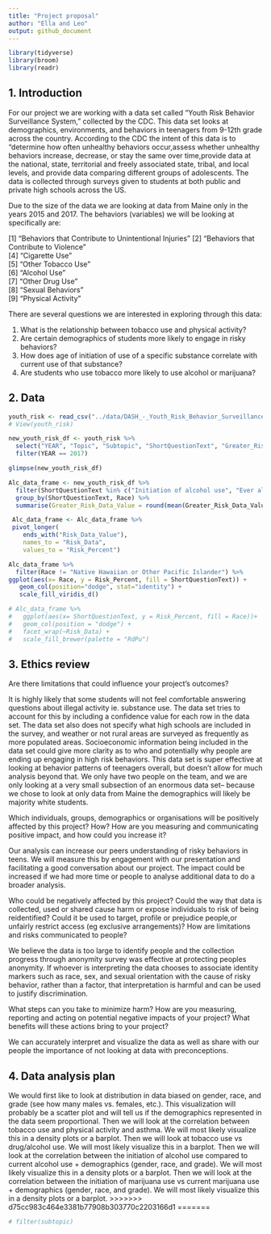 ```yaml
---
title: "Project proposal"
author: "Ella and Leo"
output: github_document
---
```


```r
library(tidyverse)
library(broom)
library(readr)

```

## 1. Introduction

For our project we are working with a data set called "Youth Risk Behavior Surveillance System," collected by the CDC. This data set looks at demographics, environments, and behaviors in teenagers from 9-12th grade across the country. According to the CDC the intent of this data is to "determine how often unhealthy behaviors occur,assess whether unhealthy behaviors increase, decrease, or stay the same over time,provide data at the national, state, territorial and freely associated state, tribal, and local levels, and provide data comparing different groups of adolescents. The data is collected through surveys given to students at both public and private high schools across the US. 

Due to the size of the data we are looking at data from Maine only in the years 2015 and 2017. The behaviors (variables) we will be looking at specifically are:

 [1] "Behaviors that Contribute to Unintentional Injuries"
 [2] "Behaviors that Contribute to Violence"              
 [4] "Cigarette Use"                                      
 [5] "Other Tobacco Use"                                  
 [6] "Alcohol Use"                                        
 [7] "Other Drug Use"   
 [8] "Sexual Behaviors"    
 [9] "Physical Activity"                                  


There are several questions we are interested in exploring through this data:

1. What is the relationship between tobacco use and physical activity? 
2. Are certain demographics of students more likely to engage in risky behaviors?
3. How does age of initiation of use of a specific substance correlate with current use of that substance?
4. Are students who use tobacco more likely to use alcohol or marijuana?



## 2. Data

```r
youth_risk <- read_csv("../data/DASH_-_Youth_Risk_Behavior_Surveillance_System__YRBSS___High_School____Including_Sexual_Orientation_20240207.csv")
# View(youth_risk)

```

```r
new_youth_risk_df <- youth_risk %>% 
  select("YEAR", "Topic", "Subtopic", "ShortQuestionText", "Greater_Risk_Data_Value", "Lesser_Risk_Data_Value", "Sample_Size", "Sex", "Race", "Grade", "SexualIdentity", "SexOfSexualContacts") %>%
  filter(YEAR == 2017)

```

```r
glimpse(new_youth_risk_df)
```


```r
Alc_data_frame <- new_youth_risk_df %>%
  filter(ShortQuestionText %in% c("Initiation of alcohol use", "Ever alcohol use", "Current alcohol use", "Largest number of drinks")) %>%
  group_by(ShortQuestionText, Race) %>%
  summarise(Greater_Risk_Data_Value = round(mean(Greater_Risk_Data_Value, na.rm =TRUE), digits = 0))

 Alc_data_frame <- Alc_data_frame %>%
 pivot_longer(
    ends_with("Risk_Data_Value"), 
    names_to = "Risk_Data", 
    values_to = "Risk_Percent") 
```

```r
Alc_data_frame %>% 
  filter(Race != "Native Hawaiian or Other Pacific Islander") %>% 
ggplot(aes(x= Race, y = Risk_Percent, fill = ShortQuestionText)) +
   geom_col(position="dodge", stat="identity") +
   scale_fill_viridis_d()
```

```r
# Alc_data_frame %>% 
#   ggplot(aes(x= ShortQuestionText, y = Risk_Percent, fill = Race))+
#   geom_col(position = "dodge") +
#   facet_wrap(~Risk_Data) +
#   scale_fill_brewer(palette = "RdPu")
```

## 3. Ethics review

Are there limitations that could influence your
project’s outcomes?

It is highly likely that some students will not feel comfortable answering questions about illegal activity ie. substance use. The data set tries to account for this by including a confidence value for each row in the data set. The data set also does not specify what high schools are included in the survey, and weather or not rural areas are surveyed as frequently as more populated areas.  Socioeconomic information being included in the data set could give more clarity as to who and potentially why people are ending up engaging in high risk behaviors. This data set is super effective at looking at behavior patterns of teenagers overall, but doesn't allow for much analysis beyond that. We only have two people on the team, and we are only looking at a very small subsection of an enormous data set-- because we chose to look at only data from Maine the demographics will likely be majority white students. 

Which individuals, groups, demographics or organisations will be positively affected by this project? How? How are you measuring and communicating positive impact, and how could you increase it? 

Our analysis can increase our peers understanding of risky behaviors in teens. We will measure this by engagement with our presentation and facilitating a good conversation about our project. 
The impact could be increased if we had more time or people to analyse additional data to do a broader analysis. 

Who could be negatively affected by this project? Could the way that data is collected, used or shared cause harm or expose individuals to risk of being reidentified? Could it be used to target, profile or prejudice people,or unfairly restrict access (eg exclusive arrangements)?
How are limitations and risks communicated to people? 

We believe the data is too large to identify people and the collection progress through anonymity survey was effective at protecting peoples anonymity. If whoever is interpreting the data chooses to associate identity markers such as race, sex, and sexual orientation with the cause of risky behavior, rather than a factor, that interpretation is harmful and can be used to justify discrimination. 

What steps can you take to minimize harm? How are you measuring, reporting and acting on potential negative impacts of your project? What benefits will these actions bring to your project?

We can accurately interpret and visualize the data as well as share with our people the importance of not looking at data with preconceptions. 


## 4. Data analysis plan


We would first like to look at distribution in data biased on gender, race, and grade (see how many males vs. females, etc.). This visualization will probably be a scatter plot and will tell us if the demographics represented in the data seem proportional.
Then we will look at the correlation between tobacco use and physical activity and asthma. We will most likely visualize this in a density plots or a barplot.
Then we will look at tobacco use vs drug/alcohol use. We will most likely visualize this in a barplot.
Then we will look at the correlation between the initiation of alcohol use compared to current alcohol use + demographics (gender, race, and grade). We will most likely visualize this in a density plots or a barplot.
Then we will look at the correlation between the initiation of marijuana use vs current marijuana use + demographics (gender, race, and grade). We will most likely visualize this in a density plots or a barplot.
>>>>>>> d75cc983c464e3381b77908b303770c2203166d1
=======

```r
# filter(subtopic)
```

```r
```

